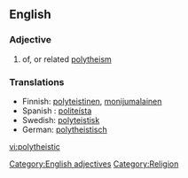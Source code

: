 ==English==
===Adjective===
{{en-ad|polytheistic}}
# of, or related [[polytheism]]

===Translations===
*Finnish: [[polyteistinen]], [[monijumalainen]]
* Spanish : [[politeísta]]
* Swedish: [[polyteistisk]]
* German: [[polytheistisch]]

[[Category:English adjectives]]
[[Category:Religion]]

[[vi:polytheistic]]
